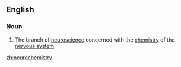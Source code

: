 ==English==

===Noun===
{{wikipedia}}
{{en-noun|-}}

#{{biochemistry}} The branch of [[neuroscience]] concerned with the [[chemistry]] of the [[nervous system]]

[[zh:neurochemistry]]